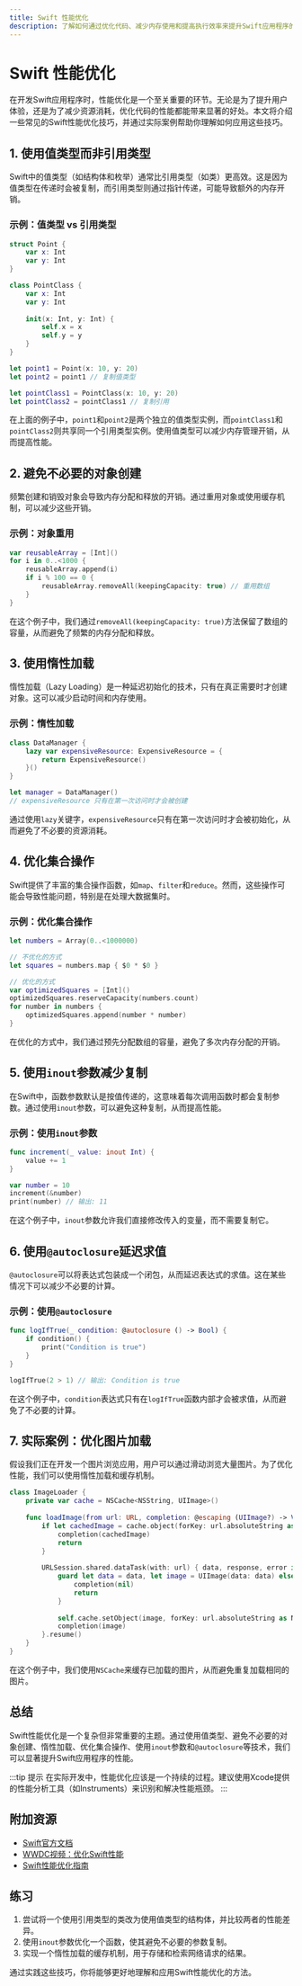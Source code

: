 ```yaml
---
title: Swift 性能优化
description: 了解如何通过优化代码、减少内存使用和提高执行效率来提升Swift应用程序的性能。本文适合初学者，涵盖关键概念和实际案例。
---
```


# Swift 性能优化

在开发Swift应用程序时，性能优化是一个至关重要的环节。无论是为了提升用户体验，还是为了减少资源消耗，优化代码的性能都能带来显著的好处。本文将介绍一些常见的Swift性能优化技巧，并通过实际案例帮助你理解如何应用这些技巧。

## 1. 使用值类型而非引用类型

Swift中的值类型（如结构体和枚举）通常比引用类型（如类）更高效。这是因为值类型在传递时会被复制，而引用类型则通过指针传递，可能导致额外的内存开销。

### 示例：值类型 vs 引用类型

```swift
struct Point {
    var x: Int
    var y: Int
}

class PointClass {
    var x: Int
    var y: Int
    
    init(x: Int, y: Int) {
        self.x = x
        self.y = y
    }
}

let point1 = Point(x: 10, y: 20)
let point2 = point1 // 复制值类型

let pointClass1 = PointClass(x: 10, y: 20)
let pointClass2 = pointClass1 // 复制引用
```

在上面的例子中，`point1`和`point2`是两个独立的值类型实例，而`pointClass1`和`pointClass2`则共享同一个引用类型实例。使用值类型可以减少内存管理开销，从而提高性能。

## 2. 避免不必要的对象创建

频繁创建和销毁对象会导致内存分配和释放的开销。通过重用对象或使用缓存机制，可以减少这些开销。

### 示例：对象重用

```swift
var reusableArray = [Int]()
for i in 0..<1000 {
    reusableArray.append(i)
    if i % 100 == 0 {
        reusableArray.removeAll(keepingCapacity: true) // 重用数组
    }
}
```

在这个例子中，我们通过`removeAll(keepingCapacity: true)`方法保留了数组的容量，从而避免了频繁的内存分配和释放。

## 3. 使用惰性加载

惰性加载（Lazy Loading）是一种延迟初始化的技术，只有在真正需要时才创建对象。这可以减少启动时间和内存使用。

### 示例：惰性加载

```swift
class DataManager {
    lazy var expensiveResource: ExpensiveResource = {
        return ExpensiveResource()
    }()
}

let manager = DataManager()
// expensiveResource 只有在第一次访问时才会被创建
```

通过使用`lazy`关键字，`expensiveResource`只有在第一次访问时才会被初始化，从而避免了不必要的资源消耗。

## 4. 优化集合操作

Swift提供了丰富的集合操作函数，如`map`、`filter`和`reduce`。然而，这些操作可能会导致性能问题，特别是在处理大数据集时。

### 示例：优化集合操作

```swift
let numbers = Array(0..<1000000)

// 不优化的方式
let squares = numbers.map { $0 * $0 }

// 优化的方式
var optimizedSquares = [Int]()
optimizedSquares.reserveCapacity(numbers.count)
for number in numbers {
    optimizedSquares.append(number * number)
}
```

在优化的方式中，我们通过预先分配数组的容量，避免了多次内存分配的开销。

## 5. 使用`inout`参数减少复制

在Swift中，函数参数默认是按值传递的，这意味着每次调用函数时都会复制参数。通过使用`inout`参数，可以避免这种复制，从而提高性能。

### 示例：使用`inout`参数

```swift
func increment(_ value: inout Int) {
    value += 1
}

var number = 10
increment(&number)
print(number) // 输出: 11
```

在这个例子中，`inout`参数允许我们直接修改传入的变量，而不需要复制它。

## 6. 使用`@autoclosure`延迟求值

`@autoclosure`可以将表达式包装成一个闭包，从而延迟表达式的求值。这在某些情况下可以减少不必要的计算。

### 示例：使用`@autoclosure`

```swift
func logIfTrue(_ condition: @autoclosure () -> Bool) {
    if condition() {
        print("Condition is true")
    }
}

logIfTrue(2 > 1) // 输出: Condition is true
```

在这个例子中，`condition`表达式只有在`logIfTrue`函数内部才会被求值，从而避免了不必要的计算。

## 7. 实际案例：优化图片加载

假设我们正在开发一个图片浏览应用，用户可以通过滑动浏览大量图片。为了优化性能，我们可以使用惰性加载和缓存机制。

```swift
class ImageLoader {
    private var cache = NSCache<NSString, UIImage>()
    
    func loadImage(from url: URL, completion: @escaping (UIImage?) -> Void) {
        if let cachedImage = cache.object(forKey: url.absoluteString as NSString) {
            completion(cachedImage)
            return
        }
        
        URLSession.shared.dataTask(with: url) { data, response, error in
            guard let data = data, let image = UIImage(data: data) else {
                completion(nil)
                return
            }
            
            self.cache.setObject(image, forKey: url.absoluteString as NSString)
            completion(image)
        }.resume()
    }
}
```

在这个例子中，我们使用`NSCache`来缓存已加载的图片，从而避免重复加载相同的图片。

## 总结

Swift性能优化是一个复杂但非常重要的主题。通过使用值类型、避免不必要的对象创建、惰性加载、优化集合操作、使用`inout`参数和`@autoclosure`等技术，我们可以显著提升Swift应用程序的性能。

:::tip 提示
在实际开发中，性能优化应该是一个持续的过程。建议使用Xcode提供的性能分析工具（如Instruments）来识别和解决性能瓶颈。
:::

## 附加资源

- [Swift官方文档](https://developer.apple.com/documentation/swift)
- [WWDC视频：优化Swift性能](https://developer.apple.com/videos/play/wwdc2020/10168/)
- [Swift性能优化指南](https://github.com/apple/swift/blob/main/docs/OptimizationTips.rst)

## 练习

1. 尝试将一个使用引用类型的类改为使用值类型的结构体，并比较两者的性能差异。
2. 使用`inout`参数优化一个函数，使其避免不必要的参数复制。
3. 实现一个惰性加载的缓存机制，用于存储和检索网络请求的结果。

通过实践这些技巧，你将能够更好地理解和应用Swift性能优化的方法。